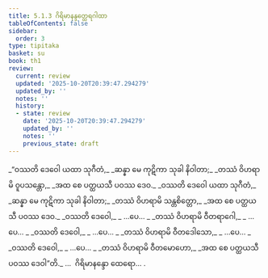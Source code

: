 ```yaml
---
title: 5.1.3 ဂိရိမာနန္ဒတ္ထေရဂါထာ
tableOfContents: false
sidebar:
  order: 3
type: tipitaka
basket: su
book: th1
review:
  current: review
  updated: '2025-10-20T20:39:47.294279'
  updated_by: ''
  notes: ''
  history:
  - state: review
    date: '2025-10-20T20:39:47.294279'
    updated_by: ''
    notes: ''
    previous_state: draft
---
```



<DynamicBreadcrumb />


<ReviewStatus review={frontmatter.review} showDetails={true} />

<HypothesisAnnotation frontmatter={frontmatter} />

<Division number="325" book="th1" e="ch" v="19" p="276">

<Paragraph number="579" type="verses" book="th1">
_“ဝဿတိ ဒေဝေါ ယထာ သုဂီတံ,_  
_ဆန္နာ မေ ကုဋိကာ သုခါ နိဝါတာ;_  
_တဿံ ဝိဟရာမိ ဝူပသန္တော,_  
_အထ စေ ပတ္ထယသီ ပဝဿ ဒေဝ._  

</Paragraph>

</Division>
<Division number="326" book="th1" e="ch" v="19" p="276">

<Paragraph number="580" type="verses" book="th1">
_ဝဿတိ ဒေဝေါ ယထာ သုဂီတံ,_  
_ဆန္နာ မေ ကုဋိကာ သုခါ နိဝါတာ;_  
_တဿံ ဝိဟရာမိ သန္တစိတ္တော,_  
_အထ စေ ပတ္ထယသီ ပဝဿ ဒေဝ._  

</Paragraph>

</Division>
<Division number="327" book="th1" e="ch" v="19" p="276">

<Paragraph number="581" type="verses" book="th1">
_ဝဿတိ ဒေဝေါ,_  
_ …ပေ… _  
_တဿံ ဝိဟရာမိ ဝီတရာဂေါ,_  
_ …ပေ… _  

</Paragraph>

</Division>
<Division number="328" book="th1" e="ch" v="19" p="276">

<Paragraph number="582" type="verses" book="th1">
_ဝဿတိ ဒေဝေါ,_  
_ …ပေ… _  
_တဿံ ဝိဟရာမိ ဝီတဒေါသော,_  
_ …ပေ… _  

</Paragraph>

</Division>
<Division number="329" book="th1" e="ch" v="19" p="276">

<Paragraph number="583" type="verses" book="th1">
_ဝဿတိ ဒေဝေါ,_  
_ …ပေ… _  
_တဿံ ဝိဟရာမိ ဝီတမောဟော,_  
_အထ စေ ပတ္ထယသီ ပဝဿ ဒေဝါ”တိ._  


</Paragraph>
</Division>

<Paragraph number="584" type="center" book="th1">
…  ဂိရိမာနန္ဒော ထေရော… .
</Paragraph>